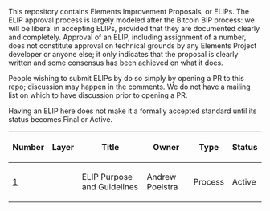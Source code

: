 This repository contains Elements Improvement Proposals, or ELIPs. The ELIP approval process is largely modeled after the Bitcoin BIP process: we will be liberal in accepting ELIPs, provided that they are documented clearly and completely. Approval of an ELIP, including assignment of a number, does not constitute approval on technical grounds by any Elements Project developer or anyone else; it only indicates that the proposal is clearly written and some consensus has been achieved on what it does.

People wishing to submit ELIPs by do so simply by opening a PR to this repo; discussion may happen in the comments. We do not have a mailing list on which to have discussion prior to opening a PR.

Having an ELIP here does not make it a formally accepted standard until its status becomes Final or Active.

{| class="wikitable sortable" style="width: auto; text-align: center; font-size: smaller; table-layout: fixed;"
!Number
!Layer
!Title
!Owner
!Type
!Status
|- style="background-color: #ffcfcf"
| [[bip-0001.mediawiki|1]]
|
| ELIP Purpose and Guidelines
| Andrew Poelstra
| Process
| Active
|}

<!-- IMPORTANT!  See the instructions at the top of this page, do NOT JUST add BIPs here! -->
